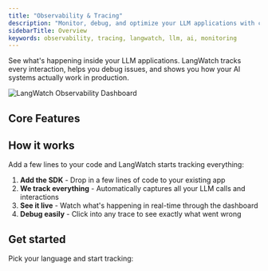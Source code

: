 ```yaml
---
title: "Observability & Tracing"
description: "Monitor, debug, and optimize your LLM applications with comprehensive observability and tracing capabilities"
sidebarTitle: Overview
keywords: observability, tracing, langwatch, llm, ai, monitoring
---
```


See what's happening inside your LLM applications. LangWatch tracks every interaction, helps you debug issues, and shows you how your AI systems actually work in production.

<Frame>
  <img
    className="block"
    src="/images/llm-observability/overview.webp"
    alt="LangWatch Observability Dashboard"
  />
</Frame>

## Core Features

<CardGroup cols={3}>
  <Card
    title="Real-time Tracing"
    description="Watch every LLM call and tool usage as it happens, with full context."
    icon="chart-network"
    href="/concepts"
    horizontal
    arrow
  />
  <Card
    title="User Events"
    description="See how users actually interact with your AI - thumbs up, selections, custom events."
    icon="users"
    href="/user-events/overview"
    horizontal
    arrow
  />
  <Card
    title="Cost Tracking"
    description="Know exactly how much each model call costs you, down to the token."
    icon="dollar-sign"
    href="/features/cost-tracking"
    horizontal
    arrow
  />
  <Card
    title="Monitor Performance"
    description="Spot slow calls and bottlenecks before your users complain."
    icon="gauge"
    href="/features/performance"
    horizontal
    arrow
  />
  <Card
    title="Triggers & Alerts"
    description="Get notified when things go wrong, or when costs spike unexpectedly."
    icon="bell"
    href="/features/triggers"
    horizontal
    arrow
  />
  <Card
    title="Embedded Analytics"
    description="Drop dashboards right into your app so your team can see what's happening."
    icon="chart-bar"
    href="/features/embedded-analytics"
    horizontal
    arrow
  />
</CardGroup>

## How it works

Add a few lines to your code and LangWatch starts tracking everything:

1. **Add the SDK** - Drop in a few lines of code to your existing app
2. **We track everything** - Automatically captures all your LLM calls and interactions
3. **See it live** - Watch what's happening in real-time through the dashboard
4. **Debug easily** - Click into any trace to see exactly what went wrong

## Get started

Pick your language and start tracking:

<CardGroup cols={2}>
  <Card
    title="Python SDK"
    icon="python"
	href="/integration/python/quick-start"
	horizontal
	arrow
  />
  <Card
    title="TypeScript SDK"
    icon="code"
    href="/integration/typescript/quick-start"
	horizontal
	arrow
  />
  <Card
    title="Go SDK"
    icon="golang"
    href="/integration/go/quick-start"
	horizontal
	arrow
  />
  <Card
    title="View All Integrations"
    icon="plug"
    href="/integration/overview"
	horizontal
	arrow
  />
</CardGroup>
